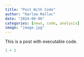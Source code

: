 ```yaml
---
title: "Post With Code"
author: "Harlow Malloc"
date: "2024-09-06"
categories: [news, code, analysis]
image: "image.jpg"
---
```


This is a post with executable code.

```r
1 + 1
```
